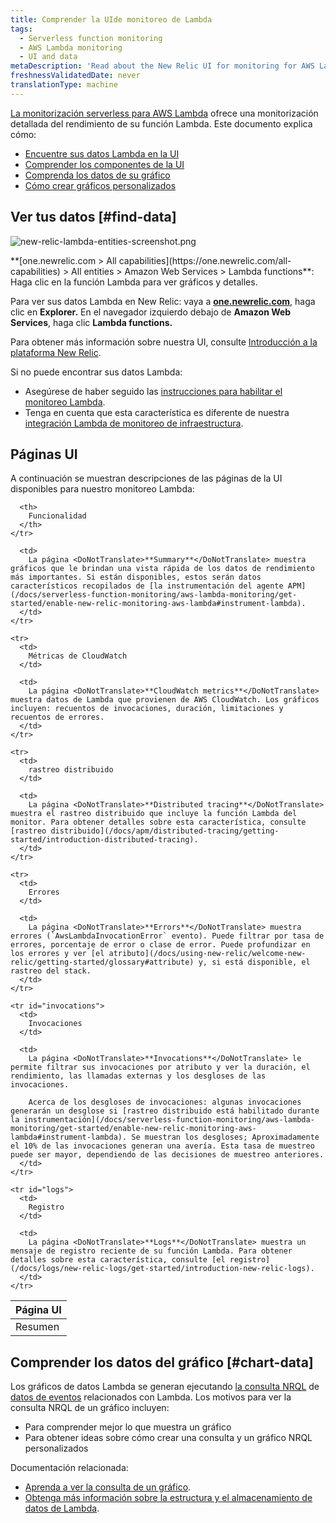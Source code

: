 ```yaml
---
title: Comprender la UIde monitoreo de Lambda
tags:
  - Serverless function monitoring
  - AWS Lambda monitoring
  - UI and data
metaDescription: 'Read about the New Relic UI for monitoring for AWS Lambda functions, including details about the UI pages and charts.'
freshnessValidatedDate: never
translationType: machine
---
```



[La monitorización serverless para AWS Lambda](/docs/introduction-new-relic-monitoring-aws-lambda) ofrece una monitorización detallada del rendimiento de su función Lambda. Este documento explica cómo:

* [Encuentre sus datos Lambda en la UI](#find-data)
* [Comprender los componentes de la UI](#ui-pages)
* [Comprenda los datos de su gráfico](#chart-data)
* [Cómo crear gráficos personalizados](#chart-data)

## Ver tus datos [#find-data]

<img
  title="new-relic-lambda-entities-screenshot.png"
  alt="new-relic-lambda-entities-screenshot.png"
  src={lambdaAllEntities}
/>

<figcaption>
  <DoNotTranslate>**[one.newrelic.com > All capabilities](https://one.newrelic.com/all-capabilities) > All entities > Amazon Web Services > Lambda functions**</DoNotTranslate>: Haga clic en la función Lambda para ver gráficos y detalles.
</figcaption>

Para ver sus datos Lambda en New Relic: vaya a <DoNotTranslate>**[one.newrelic.com](https://one.newrelic.com/all-capabilities)**</DoNotTranslate>, haga clic en <DoNotTranslate>**Explorer.**</DoNotTranslate> En el navegador izquierdo debajo de <DoNotTranslate>**Amazon Web Services**</DoNotTranslate>, haga clic <DoNotTranslate>**Lambda functions.**</DoNotTranslate>

Para obtener más información sobre nuestra UI, consulte [Introducción a la plataforma New Relic](/docs/project-wanda-early-access-future-new-relic-platform).

<Callout variant="important">
  Si no puede encontrar sus datos Lambda:

  * Asegúrese de haber seguido las [instrucciones para habilitar el monitoreo Lambda](/docs/install-enable-new-relics-monitoring-aws-lambda).
  * Tenga en cuenta que esta característica es diferente de nuestra [integración Lambda de monitoreo de infraestructura](/docs/integrations/amazon-integrations/aws-integrations-list/aws-lambda-monitoring-integration).
</Callout>

## Páginas UI

A continuación se muestran descripciones de las páginas de la UI disponibles para nuestro monitoreo Lambda:

<table>
  <thead>
    <tr>
      <th style={{ width: "150px" }}>
        Página UI
      </th>

      <th>
        Funcionalidad
      </th>
    </tr>
  </thead>

  <tbody>
    <tr>
      <td>
        Resumen
      </td>

      <td>
        La página <DoNotTranslate>**Summary**</DoNotTranslate> muestra gráficos que le brindan una vista rápida de los datos de rendimiento más importantes. Si están disponibles, estos serán datos característicos recopilados de [la instrumentación del agente APM](/docs/serverless-function-monitoring/aws-lambda-monitoring/get-started/enable-new-relic-monitoring-aws-lambda#instrument-lambda).
      </td>
    </tr>

    <tr>
      <td>
        Métricas de CloudWatch
      </td>

      <td>
        La página <DoNotTranslate>**CloudWatch metrics**</DoNotTranslate> muestra datos de Lambda que provienen de AWS CloudWatch. Los gráficos incluyen: recuentos de invocaciones, duración, limitaciones y recuentos de errores.
      </td>
    </tr>

    <tr>
      <td>
        rastreo distribuido
      </td>

      <td>
        La página <DoNotTranslate>**Distributed tracing**</DoNotTranslate> muestra el rastreo distribuido que incluye la función Lambda del monitor. Para obtener detalles sobre esta característica, consulte [rastreo distribuido](/docs/apm/distributed-tracing/getting-started/introduction-distributed-tracing).
      </td>
    </tr>

    <tr>
      <td>
        Errores
      </td>

      <td>
        La página <DoNotTranslate>**Errors**</DoNotTranslate> muestra errores (`AwsLambdaInvocationError` evento). Puede filtrar por tasa de errores, porcentaje de error o clase de error. Puede profundizar en los errores y ver [el atributo](/docs/using-new-relic/welcome-new-relic/getting-started/glossary#attribute) y, si está disponible, el rastreo del stack.
      </td>
    </tr>

    <tr id="invocations">
      <td>
        Invocaciones
      </td>

      <td>
        La página <DoNotTranslate>**Invocations**</DoNotTranslate> le permite filtrar sus invocaciones por atributo y ver la duración, el rendimiento, las llamadas externas y los desgloses de las invocaciones.

        Acerca de los desgloses de invocaciones: algunas invocaciones generarán un desglose si [rastreo distribuido está habilitado durante la instrumentación](/docs/serverless-function-monitoring/aws-lambda-monitoring/get-started/enable-new-relic-monitoring-aws-lambda#instrument-lambda). Se muestran los desgloses; Aproximadamente el 10% de las invocaciones generan una avería. Esta tasa de muestreo puede ser mayor, dependiendo de las decisiones de muestreo anteriores.
      </td>
    </tr>

    <tr id="logs">
      <td>
        Registro
      </td>

      <td>
        La página <DoNotTranslate>**Logs**</DoNotTranslate> muestra un mensaje de registro reciente de su función Lambda. Para obtener detalles sobre esta característica, consulte [el registro](/docs/logs/new-relic-logs/get-started/introduction-new-relic-logs).
      </td>
    </tr>
  </tbody>
</table>

## Comprender los datos del gráfico [#chart-data]

Los gráficos de datos Lambda se generan ejecutando [la consulta NRQL](/docs/insights/nrql-new-relic-query-language/using-nrql/introduction-nrql) de [datos de eventos](/docs/understand-your-lambda-data#data-structure) relacionados con Lambda. Los motivos para ver la consulta NRQL de un gráfico incluyen:

* Para comprender mejor lo que muestra un gráfico
* Para obtener ideas sobre cómo crear una consulta y un gráfico NRQL personalizados

Documentación relacionada:

* [Aprenda a ver la consulta de un gráfico](/docs/new-relic-solutions/new-relic-one/introduction-new-relic-platform#view-query).
* [Obtenga más información sobre la estructura y el almacenamiento de datos de Lambda](/docs/understand-your-lambda-data).